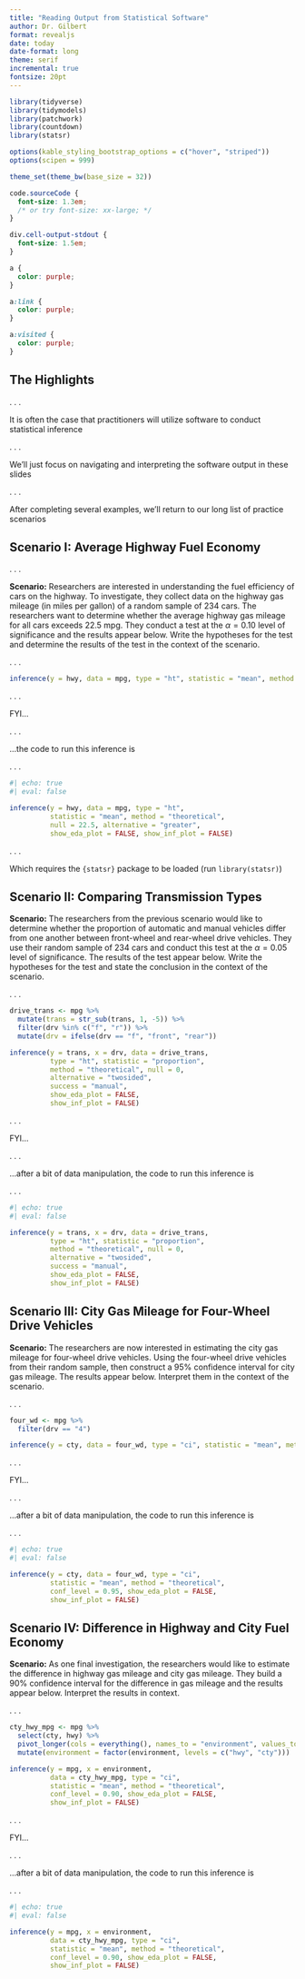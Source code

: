 ```yaml
---
title: "Reading Output from Statistical Software"
author: Dr. Gilbert
format: revealjs
date: today
date-format: long
theme: serif
incremental: true
fontsize: 20pt
---
```


```r
library(tidyverse)
library(tidymodels)
library(patchwork)
library(countdown)
library(statsr)

options(kable_styling_bootstrap_options = c("hover", "striped"))
options(scipen = 999)

theme_set(theme_bw(base_size = 32))


```

```css
code.sourceCode {
  font-size: 1.3em;
  /* or try font-size: xx-large; */
}

div.cell-output-stdout {
  font-size: 1.5em;
}

a {
  color: purple;
}

a:link {
  color: purple;
}

a:visited {
  color: purple;
}
```

## The Highlights

. . .

It is often the case that practitioners will utilize software to conduct statistical inference

. . . 

We'll just focus on navigating and interpreting the software output in these slides

. . .

After completing several examples, we'll return to our long list of practice scenarios

## Scenario I: Average Highway Fuel Economy

. . .

**Scenario:** Researchers are interested in understanding the fuel efficiency of cars on the highway. To investigate, they collect data on the highway gas mileage (in miles per gallon) of a random sample of 234 cars. The researchers want to determine whether the average highway gas mileage for all cars exceeds 22.5 mpg. They conduct a test at the $\alpha = 0.10$ level of significance and the results appear below. Write the hypotheses for the test and determine the results of the test in the context of the scenario.

. . . 

```r
inference(y = hwy, data = mpg, type = "ht", statistic = "mean", method = "theoretical", null = 22.5, alternative = "greater", show_eda_plot = FALSE, show_inf_plot = FALSE)
```

. . . 

FYI...

. . .

...the code to run this inference is

. . .

```r
#| echo: true
#| eval: false

inference(y = hwy, data = mpg, type = "ht", 
          statistic = "mean", method = "theoretical", 
          null = 22.5, alternative = "greater", 
          show_eda_plot = FALSE, show_inf_plot = FALSE)
```

. . . 

Which requires the `{statsr}` package to be loaded (run `library(statsr)`)

## Scenario II: Comparing Transmission Types

**Scenario:** The researchers from the previous scenario would like to determine whether the proportion of automatic and manual vehicles differ from one another between front-wheel and rear-wheel drive vehicles. They use their random sample of 234 cars and conduct this test at the $\alpha = 0.05$ level of significance. The results of the test appear below. Write the hypotheses for the test and state the conclusion in the context of the scenario.

. . .

```r
drive_trans <- mpg %>%
  mutate(trans = str_sub(trans, 1, -5)) %>%
  filter(drv %in% c("f", "r")) %>%
  mutate(drv = ifelse(drv == "f", "front", "rear"))

inference(y = trans, x = drv, data = drive_trans, 
          type = "ht", statistic = "proportion", 
          method = "theoretical", null = 0,
          alternative = "twosided", 
          success = "manual",
          show_eda_plot = FALSE, 
          show_inf_plot = FALSE)
```

. . . 

FYI...

. . .

...after a bit of data manipulation, the code to run this inference is

. . .

```r
#| echo: true
#| eval: false

inference(y = trans, x = drv, data = drive_trans, 
          type = "ht", statistic = "proportion", 
          method = "theoretical", null = 0,
          alternative = "twosided", 
          success = "manual",
          show_eda_plot = FALSE, 
          show_inf_plot = FALSE)
```

## Scenario III: City Gas Mileage for Four-Wheel Drive Vehicles

**Scenario:** The researchers are now interested in estimating the city gas mileage for four-wheel drive vehicles. Using the four-wheel drive vehicles from their random sample, then construct a 95% confidence interval for city gas mileage. The results appear below. Interpret them in the context of the scenario.

. . . 

```r
four_wd <- mpg %>%
  filter(drv == "4")

inference(y = cty, data = four_wd, type = "ci", statistic = "mean", method = "theoretical", conf_level = 0.95, show_eda_plot = FALSE, show_inf_plot = FALSE)
```

. . . 

FYI...

. . .

...after a bit of data manipulation, the code to run this inference is

. . .

```r
#| echo: true
#| eval: false

inference(y = cty, data = four_wd, type = "ci", 
          statistic = "mean", method = "theoretical", 
          conf_level = 0.95, show_eda_plot = FALSE, 
          show_inf_plot = FALSE)
```

## Scenario IV: Difference in Highway and City Fuel Economy

**Scenario:** As one final investigation, the researchers would like to estimate the difference in highway gas mileage and city gas mileage. They build a 90% confidence interval for the difference in gas mileage and the results appear below. Interpret the results in context.

. . . 

```r
cty_hwy_mpg <- mpg %>%
  select(cty, hwy) %>%
  pivot_longer(cols = everything(), names_to = "environment", values_to = "mpg") %>%
  mutate(environment = factor(environment, levels = c("hwy", "cty")))

inference(y = mpg, x = environment, 
          data = cty_hwy_mpg, type = "ci", 
          statistic = "mean", method = "theoretical", 
          conf_level = 0.90, show_eda_plot = FALSE, 
          show_inf_plot = FALSE)
```

. . . 

FYI...

. . .

...after a bit of data manipulation, the code to run this inference is

. . .

```r
#| echo: true
#| eval: false

inference(y = mpg, x = environment, 
          data = cty_hwy_mpg, type = "ci", 
          statistic = "mean", method = "theoretical", 
          conf_level = 0.90, show_eda_plot = FALSE, 
          show_inf_plot = FALSE)
```

